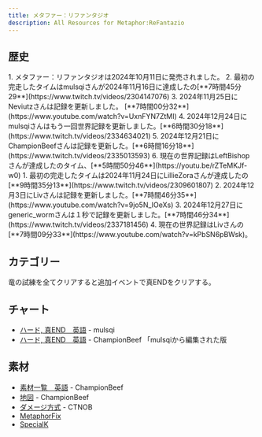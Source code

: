 ```yaml
---
title: メタファー：リファンタジオ
description: All Resources for Metaphor:ReFantazio
---
```



<DocsHero 
    content="メタファー：リファンタジオはペルソナと真・女神転生の世界に繋がっていない作品ですがバトルシステムとゲームプレイに関して部分が多く共通します。"
    srcUrl={metaphorCover}
    alt="Metaphor:ReFantazio Box Cover"
/>

<LinkCard title="ランキング" href="https://www.speedrun.com/ja-JP/Metaphor" description="投稿されたRTA動画を観るようにSpeedrun.comへ"/>

## 歴史
<Tabs>
    <TabItem label="ハード, 真END - PC">
        <Steps>
        1. メタファー：リファンタジオは2024年10月11日に発売されました。
        2. 最初の完走したタイムはmulsqiさんが2024年11月16日に達成したの[**7時間45分29**](https://www.twitch.tv/videos/2304147076)
        3. 2024年11月25日にNeviutzさんは記録を更新しました。 [**7時間00分32**](https://www.youtube.com/watch?v=UxnFYN7ZtMI)
        4. 2024年12月24日にmulsqiさんはもう一回世界記録を更新しました。[**6時間30分18**](https://www.twitch.tv/videos/2334634021) 
        5. 2024年12月21日にChampionBeefさんは記録を更新した。[**6時間16分18**](https://www.twitch.tv/videos/2335013593)
        6. 現在の世界記録はLeftBishopさんが達成したのタイム、[**5時間50分46**](https://youtu.be/rZTeMKJf-w0)
        </Steps>
    </TabItem>
    <TabItem label="ハード, 真END - Console">
        <Steps>
        1. 最初の完走したタイムは2024年11月24日にLillieZoraさんが達成したの[**9時間35分13**](https://www.twitch.tv/videos/2309601807)
        2. 2024年12月3日にLivさんは記録を更新しました。[**7時間46分35**](https://www.youtube.com/watch?v=9jo5N_IOeXs)
        3. 2024年12月27日にgeneric_wormさんは１秒で記録を更新しました。[**7時間46分34**](https://www.twitch.tv/videos/2337181456)
        4. 現在の世界記録はLivさんの[**7時間09分33**](https://www.youtube.com/watch?v=kPbSN6pBWsk)。
        </Steps>
    </TabItem>
</Tabs>

## カテゴリー
<CardGrid>
    <Card title="ハード, 真END">竜の試練を全てクリアすると追加イベントで真ENDをクリアする。</Card>
</CardGrid>

## チャート
- [ハード, 真END　英語](https://pastebin.com/bNAjWfd1) - mulsqi
- [ハード, 真END　英語](https://docs.google.com/spreadsheets/d/1B40jf104DRUxjcRHwcoSmlf_lYqKaBFs0DMH0TTateY/edit?usp=sharing) - ChampionBeef 「mulsqiから編集された版

## 素材
- [素材一覧　英語](https://docs.google.com/spreadsheets/d/19Qd2Bvv-KAhUidRycswX6EJkXmL19RmjO2sj7ctn1qk/edit?usp=sharing) - ChampionBeef
- [地図](https://imgur.com/a/PKRZx9o) - ChampionBeef
- [ダメージ方式](https://steamcommunity.com/sharedfiles/filedetails/?id=3349878187) - CTNOB
- [MetaphorFix](https://github.com/Lyall/MetaphorFix/releases)
- [SpecialK](https://www.special-k.info/)
